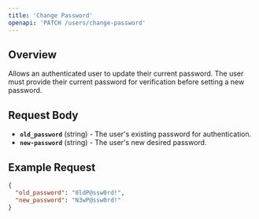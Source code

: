 ```yaml
---
title: 'Change Password'
openapi: 'PATCH /users/change-password'
---
```


## Overview
Allows an authenticated user to update their current password. The user must provide their current password for verification before setting a new password.

## Request Body
- **`old_password`** (string) - The user's existing password for authentication.
- **`new-password`** (string) - The user's new desired password.

## Example Request
```json
{
  "old_password": "0ldP@ssw0rd!",
  "new_password": "N3wP@ssw0rd!"
}